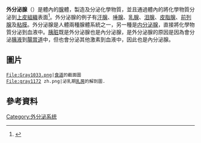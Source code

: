 {{Infobox anatomy
| Name        = 外分泌腺
| Latin       = glandula exocrina
| Image       = Centroacinar cells zh.svg
| Caption     = {{le|腺泡|acinus}}是外分泌腺中圓形的細胞簇，連接到外分泌腺的{{le|導管 (解剖學)|duct (anatomy)|導管}}
| Width       = 250
| Image2      =
| Caption2    = 
| Precursor   = 
| System      = 
| Artery      = 
| Vein        = 
| Nerve       = 
| Lymph       = 
<!--
| Code        = {{TerminologiaHistologica|2|00|02.0.03014| }}
-->
}}
'''外分泌腺'''（{{lang-en|Exocrine glands}}）是體內的[[腺|腺]]體，製造及分泌化學物質，並且通過體內的{{le|導管 (解剖學)|duct (anatomy)|導管}}將化學物質分泌到[[上皮組織|上皮組織]]表面<ref name="wheater">{{cite book|title=Wheater's Functional Histology: A Text and Colour Atlas|publisher=Elsevier|vauthors=Young B, Woodford P, O'Dowd G |year=2013|isbn=978-0702047473|page=95|edition=6th}}</ref>。外分泌腺的例子有[[汗腺|汗腺]]、[[唾腺|唾腺]]、[[乳腺|乳腺]]、[[泪腺|泪腺]]、[[皮脂腺|皮脂腺]]、[[前列腺|前列腺]]及[[黏液|粘膜]]。外分泌腺是人體兩種腺體系統之一，另一種是[[内分泌腺|内分泌腺]]，直接將化學物質分泌到血液中。[[胰脏|胰脏]]既是外分泌腺也是內分泌腺，是外分泌腺的原因是因為會分泌[[胰液|胰液]]到[[腸胃道|腸胃道]]中，但也會分泌其他激素到血液中，因此也是內分泌腺。

==圖片==
<gallery>
 File:Gray1033.png|[[食道|食道]]的截面圖
 File:gray1172 zh.png|泌乳期[[乳房|乳房]]的解剖圖.
</gallery>

==參考資料==
{{reflist}}
{{上皮細胞與上皮組織}}
{{解剖學小作品}}
[[Category:外分泌系统|Category:外分泌系统]]